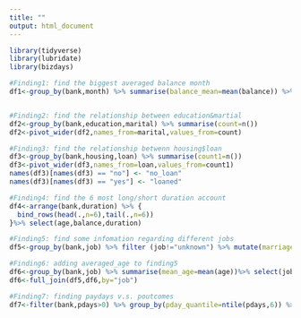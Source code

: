 ```yaml
---
title: ""
output: html_document
---
```



```r
library(tidyverse)
library(lubridate)
library(bizdays)

#Finding1: find the biggest averaged balance month
df1<-group_by(bank,month) %>% summarise(balance_mean=mean(balance)) %>% arrange(.,desc(balance_mean)) %>% head(.,n=1)


#Finding2: find the relationship between education&martial
df2<-group_by(bank,education,marital) %>% summarise(count=n())
df2<-pivot_wider(df2,names_from=marital,values_from=count)

#Finding3: find the relationship betwenn housing$loan
df3<-group_by(bank,housing,loan) %>% summarise(count1=n()) 
df3<-pivot_wider(df3,names_from=loan,values_from=count1)
names(df3)[names(df3) == "no"] <- "no_loan"
names(df3)[names(df3) == "yes"] <- "loaned"

#Finding4: find the 6 most long/short duration account
df4<-arrange(bank,duration) %>% {
  bind_rows(head(.,n=6),tail(.,n=6))
}%>% select(age,balance,duration)

#Finding5: find some infomation regarding different jobs
df5<-group_by(bank,job) %>% filter (job!="unknown") %>% mutate(marriage=ifelse(marital=="married","married","not married now")) %>% mutate(edu=ifelse(education=="tertiary","educated","less-educated")) %>% select(job,marriage,edu) %>% distinct(.)

#Finding6: adding averaged_age to finding5
df6<-group_by(bank,job) %>% summarise(mean_age=mean(age))%>% select(job,mean_age)
df6<-full_join(df5,df6,by="job")

#Finding7: finding paydays v.s. poutcomes
df7<-filter(bank,pdays>0) %>% group_by(pday_quantile=ntile(pdays,6)) %>% summarise(count_success=sum(ifelse(poutcome=="success",1,0)),count_others=(n()-sum(ifelse(poutcome=="success",1,0))))


```

